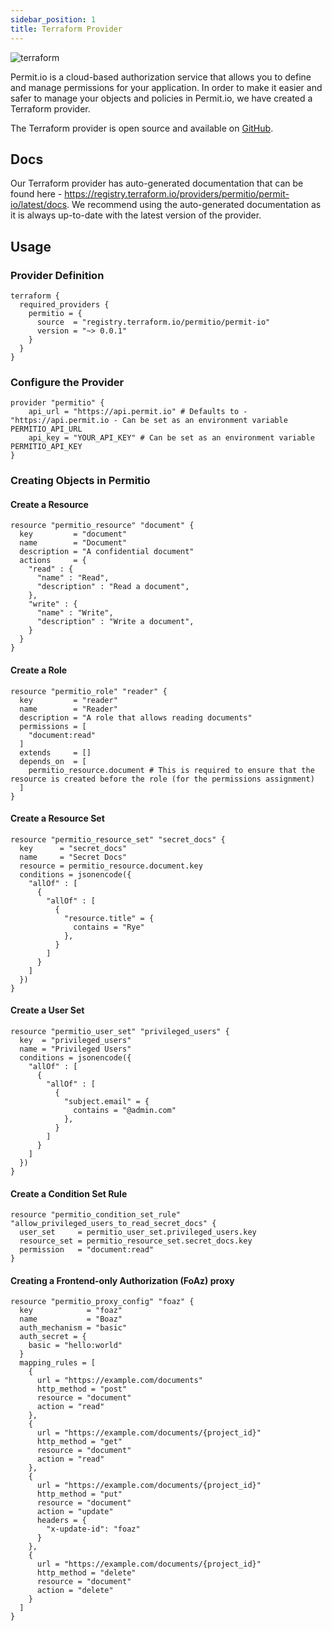```yaml
---
sidebar_position: 1
title: Terraform Provider
---
```

![terraform](/img/infra-as-code/tf-half.png)

Permit.io is a cloud-based authorization service that allows you to define and manage permissions for your application.
In order to make it easier and safer to manage your objects and policies in Permit.io, we have created a Terraform provider.

The Terraform provider is open source and available on [GitHub](https://github.com/permitio/terraform-provider-permit-io).
## Docs

Our Terraform provider has auto-generated documentation that can be found here - https://registry.terraform.io/providers/permitio/permit-io/latest/docs.
We recommend using the auto-generated documentation as it is always up-to-date with the latest version of the provider.

## Usage

### Provider Definition

```hcl
terraform {
  required_providers {
    permitio = {
      source  = "registry.terraform.io/permitio/permit-io"
      version = "~> 0.0.1"
    }
  }
}
```


### Configure the Provider
```hcl
provider "permitio" {
    api_url = "https://api.permit.io" # Defaults to - "https://api.permit.io - Can be set as an environment variable PERMITIO_API_URL
    api_key = "YOUR_API_KEY" # Can be set as an environment variable PERMITIO_API_KEY
}
```

### Creating Objects in Permitio

#### Create a Resource
```hcl
resource "permitio_resource" "document" {
  key         = "document"
  name        = "Document"
  description = "A confidential document"
  actions     = {
    "read" : {
      "name" : "Read",
      "description" : "Read a document",
    },
    "write" : {
      "name" : "Write",
      "description" : "Write a document",
    }
  }
}
```

#### Create a Role

```hcl
resource "permitio_role" "reader" {
  key         = "reader"
  name        = "Reader"
  description = "A role that allows reading documents"
  permissions = [
    "document:read"
  ]
  extends     = []
  depends_on  = [
    permitio_resource.document # This is required to ensure that the resource is created before the role (for the permissions assignment)
  ]
}
```


#### Create a Resource Set


```hcl
resource "permitio_resource_set" "secret_docs" {
  key      = "secret_docs"
  name     = "Secret Docs"
  resource = permitio_resource.document.key
  conditions = jsonencode({
    "allOf" : [
      {
        "allOf" : [
          {
            "resource.title" = {
              contains = "Rye"
            },
          }
        ]
      }
    ]
  })
}
```

#### Create a User Set


```hcl
resource "permitio_user_set" "privileged_users" {
  key  = "privileged_users"
  name = "Privileged Users"
  conditions = jsonencode({
    "allOf" : [
      {
        "allOf" : [
          {
            "subject.email" = {
              contains = "@admin.com"
            },
          }
        ]
      }
    ]
  })
}
```

#### Create a Condition Set Rule


```hcl
resource "permitio_condition_set_rule" "allow_privileged_users_to_read_secret_docs" {
  user_set     = permitio_user_set.privileged_users.key
  resource_set = permitio_resource_set.secret_docs.key
  permission   = "document:read"
}
```

#### Creating a Frontend-only Authorization (FoAz) proxy

```hcl
resource "permitio_proxy_config" "foaz" {
  key            = "foaz"
  name           = "Boaz"
  auth_mechanism = "basic"
  auth_secret = {
    basic = "hello:world"
  }
  mapping_rules = [
    {
      url = "https://example.com/documents"
      http_method = "post"
      resource = "document"
      action = "read"
    },
    {
      url = "https://example.com/documents/{project_id}"
      http_method = "get"
      resource = "document"
      action = "read"
    },
    {
      url = "https://example.com/documents/{project_id}"
      http_method = "put"
      resource = "document"
      action = "update"
      headers = {
        "x-update-id": "foaz"
      }
    },
    {
      url = "https://example.com/documents/{project_id}"
      http_method = "delete"
      resource = "document"
      action = "delete"
    }
  ]
}
```